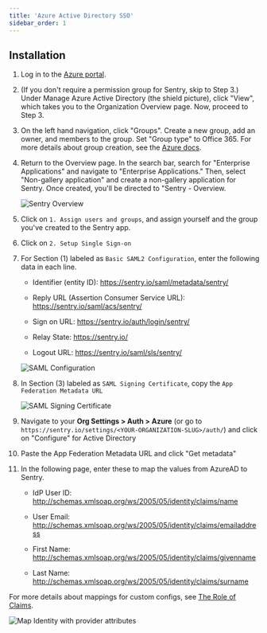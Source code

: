 ```yaml
---
title: 'Azure Active Directory SSO'
sidebar_order: 1
---
```


## Installation

1. Log in to the [Azure portal](https://portal.azure.com/).

2. (If you don't require a permission group for Sentry, skip to Step 3.) Under Manage Azure Active Directory (the shield picture), click "View", which takes you to the Organization Overview page. Now, proceed to Step 3.

3. On the left hand navigation, click "Groups". Create a new group, add an owner, and members to the group. Set "Group type" to Office 365. For more details about group creation, see the [Azure docs](https://docs.microsoft.com/en-us/azure/active-directory/fundamentals/active-directory-groups-create-azure-portal).

4. Return to the Overview page. In the search bar, search for "Enterprise Applications" and navigate to "Enterprise Applications." Then, select "Non-gallery application" and create a non-gallery application for Sentry. Once created, you'll be directed to "Sentry - Overview.

    ![Sentry Overview](azure-sentry-overview.png)

5. Click on `1. Assign users and groups`, and assign yourself and the group you've created to the Sentry app.

6. Click on `2. Setup Single Sign-on`

7. For Section (1) labeled as `Basic SAML2 Configuration`, enter the following data in each line.    

    - Identifier (entity ID): https://sentry.io/saml/metadata/sentry/

    - Reply URL (Assertion Consumer Service URL): https://sentry.io/saml/acs/sentry/ 

    - Sign on URL: https://sentry.io/auth/login/sentry/

    - Relay State: https://sentry.io/

    - Logout URL: https://sentry.io/saml/sls/sentry/

    ![SAML Configuration](azure-basic-saml-configuration.png)

8. In Section (3) labeled as `SAML Signing Certificate`, copy the `App Federation Metadata URL`

    ![SAML Signing Certificate](azure-saml-signing-certificate.png)

9. Navigate to your **Org Settings > Auth > Azure** (or go to `https://sentry.io/settings/<YOUR-ORGANIZATION-SLUG>/auth/`) and click on "Configure" for Active Directory

10. Paste the App Federation Metadata URL and click "Get metadata"

11. In the following page, enter these to map the values from AzureAD to Sentry.

    - IdP User ID: http://schemas.xmlsoap.org/ws/2005/05/identity/claims/name

    - User Email: http://schemas.xmlsoap.org/ws/2005/05/identity/claims/emailaddress

    - First Name: http://schemas.xmlsoap.org/ws/2005/05/identity/claims/givenname

    - Last Name: http://schemas.xmlsoap.org/ws/2005/05/identity/claims/surname

  For more details about mappings for custom configs, see [The Role of Claims](https://docs.microsoft.com/en-us/windows-server/identity/ad-fs/technical-reference/the-role-of-claims).

  ![Map Identity with provider attributes](azure-map-identity-provider-attributes.png)
